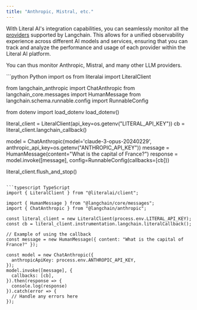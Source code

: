 ```yaml
---
title: "Anthropic, Mistral, etc."
---
```


With Literal AI's integration capabilities, you can seamlessly monitor all the [providers](https://python.langchain.com/docs/integrations/platforms/) supported by Langchain. This allows for a unified observability experience across different AI models and services, ensuring that you can track and analyze the performance and usage of each provider within the Literal AI platform.

You can thus monitor Anthropic, Mistral, and many other LLM providers.

<CodeGroup>
```python Python
import os
from literalai import LiteralClient

from langchain_anthropic import ChatAnthropic
from langchain_core.messages import HumanMessage
from langchain.schema.runnable.config import RunnableConfig

from dotenv import load_dotenv
load_dotenv()


literal_client = LiteralClient(api_key=os.getenv("LITERAL_API_KEY"))
cb = literal_client.langchain_callback()


model = ChatAnthropic(model='claude-3-opus-20240229', anthropic_api_key=os.getenv("ANTHROPIC_API_KEY"))
message = HumanMessage(content="What is the capital of France?")
response = model.invoke([message], config=RunnableConfig(callbacks=[cb]))

literal_client.flush_and_stop()
```

```typescript TypeScript
import { LiteralClient } from "@literalai/client";

import { HumanMessage } from "@langchain/core/messages";
import { ChatAnthropic } from "@langchain/anthropic";

const literal_client = new LiteralClient(process.env.LITERAL_API_KEY);
const cb = literal_client.instrumentation.langchain.literalCallback();

// Example of using the callback
const message = new HumanMessage({ content: "What is the capital of France?" });

const model = new ChatAnthropic({
  anthropicApiKey: process.env.ANTHROPIC_API_KEY,
});
model.invoke([message], {
  callbacks: [cb],
}).then(response => {
  console.log(response)
}).catch(error => {
  // Handle any errors here
});
```
</CodeGroup>


